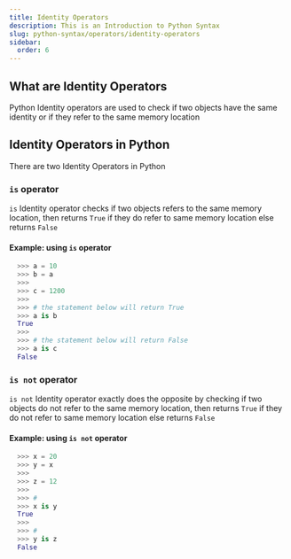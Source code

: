 ```yaml
---
title: Identity Operators
description: This is an Introduction to Python Syntax
slug: python-syntax/operators/identity-operators
sidebar:
  order: 6
---
```



## What are Identity Operators 

Python Identity operators are used to check if two objects have the same identity or if they refer to the same memory location


## Identity Operators in Python

There are two Identity Operators in Python

### `is` operator

`is` Identity operator checks if two objects refers to the same memory location, then returns `True` if they do refer to same memory location else returns `False`

#### Example: using `is` operator

```py 
  >>> a = 10 
  >>> b = a 
  >>>
  >>> c = 1200 
  >>>
  >>> # the statement below will return True
  >>> a is b 
  True 
  >>>
  >>> # the statement below will return False 
  >>> a is c 
  False

```

### `is not` operator

`is not` Identity operator exactly does the opposite by checking if two objects do not refer to the same memory location, then returns `True` if they do not refer to same memory location else returns `False`

#### Example: using `is not` operator

```py 
  >>> x = 20
  >>> y = x
  >>>
  >>> z = 12
  >>>
  >>> # 
  >>> x is y 
  True 
  >>> 
  >>> # 
  >>> y is z 
  False
```
